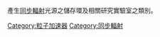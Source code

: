 產生[[同步輻射|同步輻射]]光源之儲存環及相關研究實驗室之類別。

[[Category:粒子加速器|Category:粒子加速器]]
[[Category:同步輻射|Category:同步輻射]]